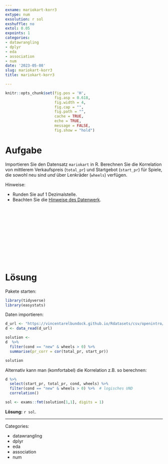 ```yaml
---
exname: mariokart-korr3
extype: num
exsolution: r sol
exshuffle: no
extol: 0.05
expoints: 1
categories:
- datawrangling
- dplyr
- eda
- association
- num
date: '2023-05-08'
slug: mariokart-korr3
title: mariokart-korr3

---
```







```r
knitr::opts_chunk$set(fig.pos = 'H',
                      fig.asp = 0.618,
                      fig.width = 4,
                      fig.cap = "", 
                      fig.path = "",
                      cache = TRUE,
                      echo = TRUE,
                      message = FALSE,
                      fig.show = "hold")
```






# Aufgabe


Importieren Sie den Datensatz `mariokart` in R.
Berechnen Sie die Korrelation von mittlerem Verkaufspreis (`total_pr`) und Startgebot (`start_pr`) für Spiele, die sowohl neu sind *und* über Lenkräder (`wheels`) verfügen.

Hinweise:

- Runden Sie auf 1 Dezimalstelle.
- Beachten Sie die [Hinweise des Datenwerk](https://datenwerk.netlify.app/hinweise).




</br>
</br>
</br>
</br>
</br>
</br>
</br>
</br>
</br>
</br>

# Lösung

Pakete starten:

```r
library(tidyverse)
library(easystats)
```


Daten importieren:

```r
d_url <- "https://vincentarelbundock.github.io/Rdatasets/csv/openintro/mariokart.csv"
d <- data_read(d_url)
```

```r
solution <-
d  %>% 
  filter(cond == "new" & wheels > 0) %>% 
  summarise(pr_corr = cor(total_pr, start_pr))

solution
```



Alternativ kann man (komfortabel) die Korrelation z.B. so berechnen:

```r
d %>% 
  select(start_pr, total_pr, cond, wheels) %>% 
  filter(cond == "new" & wheels > 0) %>%  # logisches UND
  correlation()
```



```r
sol <- exams::fmt(solution[1,1], digits = 1)
```

**Lösung:** `r sol`. 





---

Categories: 

- datawrangling
- dplyr
- eda
- association
- num

